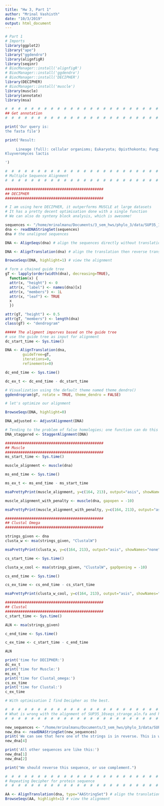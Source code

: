 ```yaml
---
title: "Hw 3, Part 1"
author: "Mrinal Vashisth"
date: "10/3/2019"
output: html_document
---
```


```r
# Part 1
# Imports
library(ggplot2)
library("ape")
library("ggdendro")
library(alignfigR)
library(seqinr)
# BiocManager::install('alignfigR')
# BiocManager::install('ggdendro')
# BiocManager::install('DECIPHER')
library(DECIPHER)
# BiocManager::install('muscle')
library(muscle)
library(annotate)
library(msa)

```

```r
#  #  #  #  #  #  #  #  #  #  #  #  #  #  #  #  #  #  #  #  #  #  #  #  #  #  #  #  # 
## Get annotation
#  #  #  #  #  #  #  #  #  #  #  #  #  #  #  #  #  #  #  #  #  #  #  #  #  #  #  #  # 

print('Our query is: 
the fasta file')

print('Result:
      
     Lineage (full): cellular organisms; Eukaryota; Opisthokonta; Fungi; Dikarya; Ascomycota; saccharomyceta; Saccharomycotina; Saccharomycetes; Saccharomycetales; Saccharomycetaceae; Kluyveromyces
Kluyveromyces lactis 

')

```

```r
#  #  #  #  #  #  #  #  #  #  #  #  #  #  #  #  #  #  #  #  #  #  #  #  #  #  #  #  # 
# Multiple Sequence Alignment
#  #  #  #  #  #  #  #  #  #  #  #  #  #  #  #  #  #  #  #  #  #  #  #  #  #  #  #  # 

#############################################
## DECIPHER
#############################################

# I am using here DECIPHER, it outperforms MUSCLE at large datasets
# It has a pretty decent optimisation done with a single function
# We can also do synteny block analysis, which is awesome!

sequences <- "/home/mrinalmanu/Documents/3_sem_hws/phylo_3/data/SUP35_10seqs.fa"
dna <- readDNAStringSet(sequences)
dna # the unaligned sequences

```

```r
DNA <- AlignSeqs(dna) # align the sequences directly without translation

DNA <- AlignTranslation(dna) # align the translation then reverse translate
```

```r

BrowseSeqs(DNA, highlight=1) # view the alignment

```

```r
# form a chained guide tree
gT <- lapply(order(width(dna), decreasing=TRUE),
  function(x) {
  attr(x, "height") <- 0
  attr(x, "label") <- names(dna)[x]
  attr(x, "members") <- 1L
  attr(x, "leaf") <- TRUE
  x
  })

attr(gT, "height") <- 0.5
attr(gT, "members") <- length(dna)
class(gT) <- "dendrogram"

##### The aligment imporves based on the guide tree
# use the guide tree as input for alignment
dc_start_time <- Sys.time()

DNA <- AlignTranslation(dna,
        guideTree=gT,
        iterations=0,
        refinements=0)

dc_end_time <- Sys.time()

dc_ex_t <- dc_end_time - dc_start_time

# Visualization using the default theme named theme_dendro()
ggdendrogram(gT, rotate = TRUE, theme_dendro = FALSE)

```


```r

# let's optimize our alignment

BrowseSeqs(DNA, highlight=0)

DNA_adjusted <- AdjustAlignment(DNA)

# Tending to the problem of false homologies; one function can do this automatically!
DNA_staggered <- StaggerAlignment(DNA)

```

```r
#############################################
## Muscle
#############################################
ms_start_time <- Sys.time()

muscle_alignment <- muscle(dna)

ms_end_time <- Sys.time()

ms_ex_t <- ms_end_time - ms_start_time

msaPrettyPrint(muscle_alignment, y=c(164, 213), output="asis", showNames="none", showLogo="none", askForOverwrite=FALSE)
```

```r

muscle_alignment_with_penalty <- muscle(dna, gapopen = -10)

msaPrettyPrint(muscle_alignment_with_penalty, y=c(164, 213), output="asis", showNames="none", showLogo="none", askForOverwrite=FALSE)
```

```r
#############################################
## Clustal Omega
#############################################

strings_given <- dna
clusta_w <- msa(strings_given, "ClustalW")

msaPrettyPrint(clusta_w, y=c(164, 213), output="asis", showNames="none", showLogo="none", askForOverwrite=FALSE)
```
```r
cs_start_time <- Sys.time()

clusta_w_cool <- msa(strings_given, "ClustalW", gapOpening = -10)

cs_end_time <- Sys.time()

cs_ex_time <- cs_end_time - cs_start_time

msaPrettyPrint(clusta_w_cool, y=c(164, 213), output="asis", showNames="none", showLogo="none", askForOverwrite=FALSE)


```

```r
#############################################
## Clustal
#############################################
c_start_time <- Sys.time()

ALN <- msa(strings_given)

c_end_time <- Sys.time()

c_ex_time <- c_start_time - c_end_time

ALN

```
```r
print('time for DECIPHER:')
dc_ex_t
print('time for Muscle:')
ms_ex_t
print('time for Clustal_omega:')
cs_ex_time 
print('time for Clustal:')
c_ex_time

# With optimisation I find Decipher as the best. 
```

```r
#  #  #  #  #  #  #  #  #  #  #  #  #  #  #  #  #  #  #  #  #  #  #  #  #  #  #  #  # 
# What is wrong with the alignment of SUP35_10seqs_strange_aln.fa and how to fix it?
#  #  #  #  #  #  #  #  #  #  #  #  #  #  #  #  #  #  #  #  #  #  #  #  #  #  #  #  # 

new_sequences <- "/home/mrinalmanu/Documents/3_sem_hws/phylo_3/data/SUP35_10seqs_strange_aln.fa"
new_dna <- readDNAStringSet(new_sequences)
print('We can see that here one of the strings is in reverse. This is what is causing the strange behaviour of this sequence:')
new_dna[4]

print('All other sequences are like this:')
new_dna[1]
new_dna[2]

print("We should reverse this sequence, or use complement.")

```

```r
#  #  #  #  #  #  #  #  #  #  #  #  #  #  #  #  #  #  #  #  #  #  #  #  #  #  #  #  # 
# Repeating Decipher for protein sequence
#  #  #  #  #  #  #  #  #  #  #  #  #  #  #  #  #  #  #  #  #  #  #  #  #  #  #  #  # 

AA <- AlignTranslation(dna, type="AAStringSet") # align the translation
BrowseSeqs(AA, highlight=1) # view the alignment

```

  
